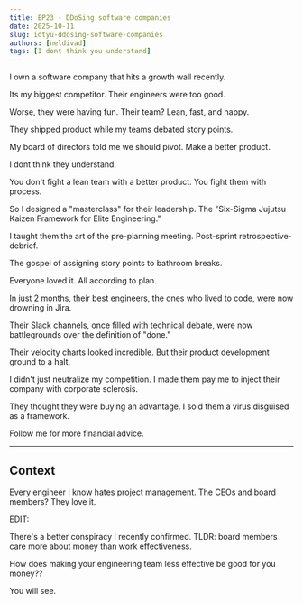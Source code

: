 ```yaml
---
title: EP23 - DDoSing software companies
date: 2025-10-11
slug: idtyu-ddosing-software-companies
authors: [neldivad]
tags: [I dont think you understand]
---
```


I own a software company that hits a growth wall recently. 

Its my biggest competitor. Their engineers were too good.

Worse, they were having fun. Their team? Lean, fast, and happy.

They shipped product while my teams debated story points.

My board of directors told me we should pivot. Make a better product. 

I dont think they understand.

<!--truncate-->

You don't fight a lean team with a better product. You fight them with process.

So I designed a "masterclass" for their leadership. The "Six-Sigma Jujutsu Kaizen Framework for Elite Engineering."

I taught them the art of the pre-planning meeting. Post-sprint retrospective-debrief.

The gospel of assigning story points to bathroom breaks.

Everyone loved it. All according to plan. 

In just 2 months, their best engineers, the ones who lived to code, were now drowning in Jira.

Their Slack channels, once filled with technical debate, were now battlegrounds over the definition of "done."

Their velocity charts looked incredible. But their product development ground to a halt.

I didn't just neutralize my competition. I made them pay me to inject their company with corporate sclerosis.

They thought they were buying an advantage. I sold them a virus disguised as a framework.

Follow me for more financial advice.

---
## Context

Every engineer I know hates project management. The CEOs and board members? They love it. 

EDIT: 

There's a better conspiracy I recently confirmed. TLDR: board members care more about money than work effectiveness. 

How does making your engineering team less effective be good for you money?? 

You will see. 
